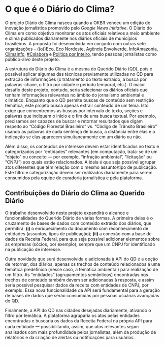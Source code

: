 # O que é o Diário do Clima? {#diariodoclima}

O projeto Diário do Clima nasceu quando a OKBR venceu um edição de inovação jornalística promovido pelo _Google News Initiative_. O Diário do Clima em como objetivo monitorar os atos oficiais relativos a meio ambiente e clima publicados diariamente nos diários oficiais de municípios brasileiros. A proposta foi desenvolvida em conjunto com outras sete organizações -- [((o))Eco](https://oeco.org.br/), [Eco Nordeste](https://agenciaeconordeste.com.br/), [Agência Envolverde](https://envolverde.com.br/), [InfoAmazonia](https://infoamazonia.org/), [ClimaInfo](https://climainfo.org.br/), [#Colabora](https://projetocolabora.com.br/) e [Política por Inteiro](https://www.politicaporinteiro.org/), tendo pessoas jornalistas como público-alvo deste projeto.

A estrutura do Diário do Clima é a mesma do Querido Diário (QD), pois é possível aplicar algumas das técnicas previamente utilizadas no QD para extração de informações (o tratamento do texto extraído, a busca por palavras-chave, o filtro por cidade e período temporal, etc.). O maior desafio deste projeto, contudo, seria selecionar os diários oficiais que tenham informações relevantes no âmbito do jornalismo ambiental e climático. Enquanto que o QD permite buscas de conteúdo sem restrição temática, este projeto busca apenas extrair conteúdo de um tema. Isto exige que concentremos as buscas por intervalo de texto, seções e palavras que indiquem o início e o fim de uma busca textual. Por exemplo, precisamos ser capazes de buscar e retornar resultados que digam respeito ao "Código Florestal Brasileiro" vs. "Código de Trânsito Brasileiro" usando as palavras de cada sentença de busca, a distância entre elas e a indicação se elas aparecem simultaneamente em um diário ou não.

Além disso, os conteúdos de interesse devem estar identificados no texto e categorizados por "entidades" relevantes (em computação, trata-se de um "objeto" ou conceito — por exemplo, "infração ambiental", "licitação" ou "CNPJ") aos quais estão relacionados. A ideia é que seja possível agrupar atos diferentes que têm relação com o mesmo assunto/tipo de publicação. Este filtro e categorização devem ser realizados diariamente para serem consumidos pela equipe de curadoria jornalística e pela plataforma.

## Contribuições do Diário do Clima ao Querido Diário

O trabalho desenvolvido neste projeto expandirá o alcance e funcionalidades do Querido Diário de várias formas. A primeira delas é o cruzamento de bases de dados com conteúdo extraído dos diários, que permitirá: 
**(i)** o enriquecimento do documento com reconhecimento de entidades (assuntos, tipos de publicação); 
**(ii)** a conexão com a base de dados da Receita Federal, para que seja possível adicionar elementos sobre as empresas (sócios, por exemplo), sempre que um CNPJ for identificado na publicação de interesse.

Outra novidade que será desenvolvida e adicionada à API do QD é a opção de retornar, dos diários, apenas os trechos de conteúdo relacionados a uma temática predefinida (nesse caso, a temática ambiental) para realização de um filtro. As "entidades" (agrupamentos semânticos) encontradas nos trechos de conteúdo também devem ser adicionadas à resposta, e assim seria possível pesquisar dados da receita com entidades de CNPJ, por exemplo. Essa nova funcionalidade da API será fundamental para a geração de bases de dados que serão  consumidas por pessoas usuárias avançadas do QD.

Finalmente, a API do QD nas cidades desejadas diariamente, ativando o filtro por temática. A plataforma agruparia os atos pelas entidades encontradas e buscaria os dados da Receita Federal na própria API para cada entidade 一 possibilitando, assim, que atos relevantes sejam analisados com mais profundidade pelos jornalistas, além da produção de relatórios e da criação de alertas ou notificações para usuários.
